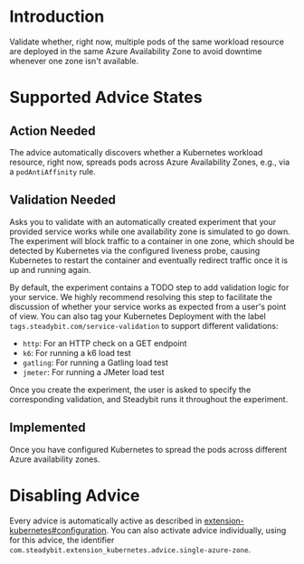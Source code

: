 # Introduction
Validate whether, right now, multiple pods of the same workload resource are deployed in the same Azure Availability Zone to avoid downtime whenever one zone isn't available.

# Supported Advice States
## Action Needed
The advice automatically discovers whether a Kubernetes workload resource, right now,  spreads pods across Azure Availability Zones, e.g., via a `podAntiAffinity` rule.

## Validation Needed
Asks you to validate with an automatically created experiment that your provided service works while one availability zone is simulated to go down.
The experiment will block traffic to a container in one zone, which should be detected by Kubernetes via the configured liveness probe, causing Kubernetes to restart the container and eventually redirect traffic once it is up and running again.

By default, the experiment contains a TODO step to add validation logic for your service. We highly recommend resolving this step to facilitate the discussion of whether your service works as expected from a user's point of view.
You can also tag your Kubernetes Deployment with the label `tags.steadybit.com/service-validation` to support different validations:

* `http`: For an HTTP check on a GET endpoint
* `k6`: For running a k6 load test
* `gatling`: For running a Gatling load test
* `jmeter`: For running a JMeter load test

Once you create the experiment, the user is asked to specify the corresponding validation, and Steadybit runs it throughout the experiment.

## Implemented
Once you have configured Kubernetes to spread the pods across different Azure availability zones.

# Disabling Advice
Every advice is automatically active as described in [extension-kubernetes#configuration](https://github.com/steadybit/extension-kubernetes/?tab=readme-ov-file#configuration).
You can also activate advice individually, using for this advice, the identifier `com.steadybit.extension_kubernetes.advice.single-azure-zone`.
